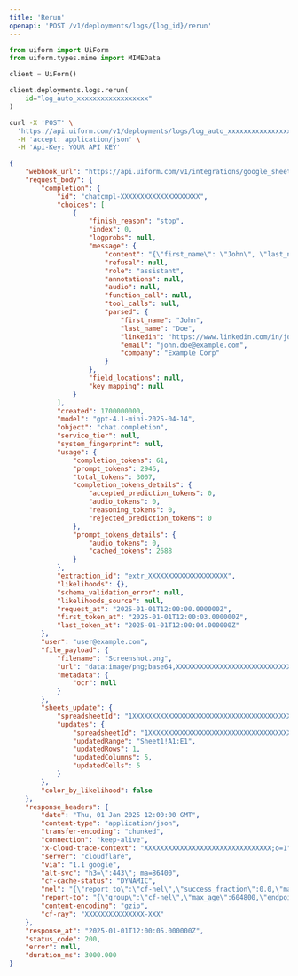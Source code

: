 ```yaml
---
title: 'Rerun'
openapi: 'POST /v1/deployments/logs/{log_id}/rerun'
---
```





<RequestExample>

```python python
from uiform import UiForm
from uiform.types.mime import MIMEData

client = UiForm()

client.deployments.logs.rerun(
    id="log_auto_xxxxxxxxxxxxxxxxxx"
)
```


```bash curl
curl -X 'POST' \
  'https://api.uiform.com/v1/deployments/logs/log_auto_xxxxxxxxxxxxxxxxxx/rerun' \
  -H 'accept: application/json' \
  -H 'Api-Key: YOUR API KEY' 
```

</RequestExample>


<ResponseExample>

```json 200
{
    "webhook_url": "https://api.uiform.com/v1/integrations/google_sheets/webhook?spreadsheet_id=1XXXXXXXXXXXXXXXXXXXXXXXXXXXXXXXXXXXXXXXX&worksheet_id=0&color_by_likelihood=false",
    "request_body": {
        "completion": {
            "id": "chatcmpl-XXXXXXXXXXXXXXXXXXXX",
            "choices": [
                {
                    "finish_reason": "stop",
                    "index": 0,
                    "logprobs": null,
                    "message": {
                        "content": "{\"first_name\": \"John\", \"last_name\": \"Doe\", \"linkedin\": \"https://www.linkedin.com/in/johndoe/\", \"email\": \"john.doe@example.com\", \"company\": \"Example Corp\"}",
                        "refusal": null,
                        "role": "assistant",
                        "annotations": null,
                        "audio": null,
                        "function_call": null,
                        "tool_calls": null,
                        "parsed": {
                            "first_name": "John",
                            "last_name": "Doe",
                            "linkedin": "https://www.linkedin.com/in/johndoe/",
                            "email": "john.doe@example.com",
                            "company": "Example Corp"
                        }
                    },
                    "field_locations": null,
                    "key_mapping": null
                }
            ],
            "created": 1700000000,
            "model": "gpt-4.1-mini-2025-04-14",
            "object": "chat.completion",
            "service_tier": null,
            "system_fingerprint": null,
            "usage": {
                "completion_tokens": 61,
                "prompt_tokens": 2946,
                "total_tokens": 3007,
                "completion_tokens_details": {
                    "accepted_prediction_tokens": 0,
                    "audio_tokens": 0,
                    "reasoning_tokens": 0,
                    "rejected_prediction_tokens": 0
                },
                "prompt_tokens_details": {
                    "audio_tokens": 0,
                    "cached_tokens": 2688
                }
            },
            "extraction_id": "extr_XXXXXXXXXXXXXXXXXXXX",
            "likelihoods": {},
            "schema_validation_error": null,
            "likelihoods_source": null,
            "request_at": "2025-01-01T12:00:00.000000Z",
            "first_token_at": "2025-01-01T12:00:03.000000Z",
            "last_token_at": "2025-01-01T12:00:04.000000Z"
        },
        "user": "user@example.com",
        "file_payload": {
            "filename": "Screenshot.png",
            "url": "data:image/png;base64,XXXXXXXXXXXXXXXXXXXXXXXXXXXXXXXXXXX",
            "metadata": {
                "ocr": null
            }
        },
        "sheets_update": {
            "spreadsheetId": "1XXXXXXXXXXXXXXXXXXXXXXXXXXXXXXXXXXXXXXXX",
            "updates": {
                "spreadsheetId": "1XXXXXXXXXXXXXXXXXXXXXXXXXXXXXXXXXXXXXXXX",
                "updatedRange": "Sheet1!A1:E1",
                "updatedRows": 1,
                "updatedColumns": 5,
                "updatedCells": 5
            }
        },
        "color_by_likelihood": false
    },
    "response_headers": {
        "date": "Thu, 01 Jan 2025 12:00:00 GMT",
        "content-type": "application/json",
        "transfer-encoding": "chunked",
        "connection": "keep-alive",
        "x-cloud-trace-context": "XXXXXXXXXXXXXXXXXXXXXXXXXXXXXXXX;o=1",
        "server": "cloudflare",
        "via": "1.1 google",
        "alt-svc": "h3=\":443\"; ma=86400",
        "cf-cache-status": "DYNAMIC",
        "nel": "{\"report_to\":\"cf-nel\",\"success_fraction\":0.0,\"max_age\":604800}",
        "report-to": "{\"group\":\"cf-nel\",\"max_age\":604800,\"endpoints\":[{\"url\":\"https://example.com/report/v4?s=XXXXXXXXXXXXXXXXXXXXXXXXXXXXXXXXXXXXXXXXXXXXXXXXXXXXXXXXXXXXXXXXXXXXXXXXXXXXXXXXXXXXX\"}]}",
        "content-encoding": "gzip",
        "cf-ray": "XXXXXXXXXXXXXXX-XXX"
    },
    "response_at": "2025-01-01T12:00:05.000000Z",
    "status_code": 200,
    "error": null,
    "duration_ms": 3000.000
}
```

</ResponseExample>

